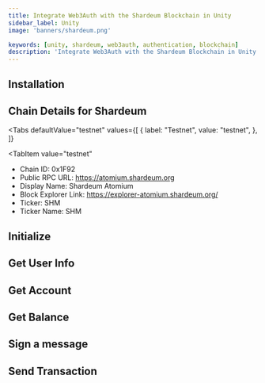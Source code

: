 ```yaml
---
title: Integrate Web3Auth with the Shardeum Blockchain in Unity
sidebar_label: Unity
image: 'banners/shardeum.png'

keywords: [unity, shardeum, web3auth, authentication, blockchain]
description: 'Integrate Web3Auth with the Shardeum Blockchain in Unity | Embedded Wallets'
---
```



<SEO
  title="Integrate Web3Auth with the Shardeum Blockchain in Unity"
  description="Integrate Web3Auth with the Shardeum Blockchain in Unity | Embedded Wallets"
  image="https://web3auth.io/docs/banners/shardeum.png"
  slug="/embedded-wallets/connect-blockchain/evm/shardeum/unity"
/>

## Installation

<InstallationSnippet />

## Chain Details for Shardeum

<Tabs
 defaultValue="testnet"
  values={[
    { label: "Testnet", value: "testnet", },
  ]}
>

<TabItem
  value="testnet"
>

- Chain ID: 0x1F92
- Public RPC URL: https://atomium.shardeum.org
- Display Name: Shardeum Atomium
- Block Explorer Link: https://explorer-atomium.shardeum.org/
- Ticker: SHM
- Ticker Name: SHM

</TabItem>
</Tabs>

## Initialize

<InitialisationSnippet />

## Get User Info

<UserInfoSnippet />

## Get Account

<GetAccountSnippet />

## Get Balance

<GetBalanceSnippet />

## Sign a message

<SignMessageSnippet />

## Send Transaction

<SendTransactionSnippet />
